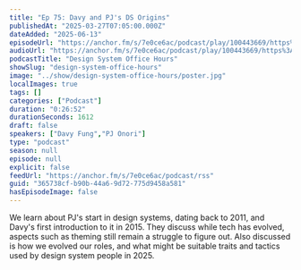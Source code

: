 ```yaml
---
title: "Ep 75: Davy and PJ's DS Origins"
publishedAt: "2025-03-27T07:05:00.000Z"
dateAdded: "2025-06-13"
episodeUrl: "https://anchor.fm/s/7e0ce6ac/podcast/play/100443669/https%3A%2F%2Fd3ctxlq1ktw2nl.cloudfront.net%2Fstaging%2F2025-2-27%2Fda842957-d1e5-26a8-3ffa-a6860b18968e.mp3"
audioUrl: "https://anchor.fm/s/7e0ce6ac/podcast/play/100443669/https%3A%2F%2Fd3ctxlq1ktw2nl.cloudfront.net%2Fstaging%2F2025-2-27%2Fda842957-d1e5-26a8-3ffa-a6860b18968e.mp3"
podcastTitle: "Design System Office Hours"
showSlug: "design-system-office-hours"
image: "../show/design-system-office-hours/poster.jpg"
localImages: true
tags: []
categories: ["Podcast"]
duration: "0:26:52"
durationSeconds: 1612
draft: false
speakers: ["Davy Fung","PJ Onori"]
type: "podcast"
season: null
episode: null
explicit: false
feedUrl: "https://anchor.fm/s/7e0ce6ac/podcast/rss"
guid: "365738cf-b90b-44a6-9d72-775d9458a581"
hasEpisodeImage: false
---
```

We learn about PJ's start in design systems, dating back to 2011, and Davy's first introduction to it in 2015. They discuss while tech has evolved, aspects such as theming still remain a struggle to figure out. Also discussed is how we evolved our roles, and what might be suitable traits and tactics used by design system people in 2025.
